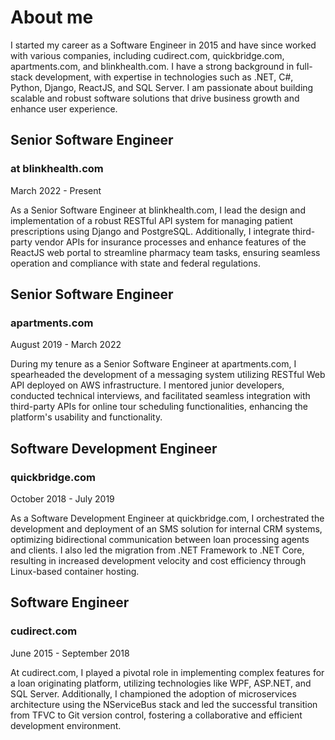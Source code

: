 ---
---

# About me

I started my career as a Software Engineer in 2015 and have since worked with various companies, including cudirect.com, quickbridge.com, apartments.com, and blinkhealth.com. I have a strong background in full-stack development, with expertise in technologies such as .NET, C#, Python, Django, ReactJS, and SQL Server. I am passionate about building scalable and robust software solutions that drive business growth and enhance user experience.

## Senior Software Engineer
### at blinkhealth.com

March 2022 - Present

As a Senior Software Engineer at blinkhealth.com, I lead the design and implementation of a robust RESTful API system for managing patient prescriptions using Django and PostgreSQL. Additionally, I integrate third-party vendor APIs for insurance processes and enhance features of the ReactJS web portal to streamline pharmacy team tasks, ensuring seamless operation and compliance with state and federal regulations.

## Senior Software Engineer
### apartments.com

August 2019 - March 2022

During my tenure as a Senior Software Engineer at apartments.com, I spearheaded the development of a messaging system utilizing RESTful Web API deployed on AWS infrastructure. I mentored junior developers, conducted technical interviews, and facilitated seamless integration with third-party APIs for online tour scheduling functionalities, enhancing the platform's usability and functionality.

## Software Development Engineer
### quickbridge.com

October 2018 - July 2019

As a Software Development Engineer at quickbridge.com, I orchestrated the development and deployment of an SMS solution for internal CRM systems, optimizing bidirectional communication between loan processing agents and clients. I also led the migration from .NET Framework to .NET Core, resulting in increased development velocity and cost efficiency through Linux-based container hosting.

## Software Engineer
### cudirect.com

June 2015 - September 2018

At cudirect.com, I played a pivotal role in implementing complex features for a loan originating platform, utilizing technologies like WPF, ASP.NET, and SQL Server. Additionally, I championed the adoption of microservices architecture using the NServiceBus stack and led the successful transition from TFVC to Git version control, fostering a collaborative and efficient development environment.